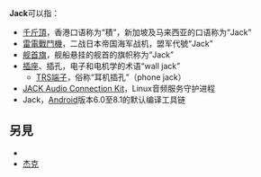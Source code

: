 {{wiktionary}}
'''Jack'''可以指：

* [[千斤頂|千斤頂]]，香港口语称为“積”，新加坡及马来西亚的口语称为“Jack”
* [[雷電戰鬥機|雷電戰鬥機]]，二战日本帝国海军战机，盟军代號“Jack”
* [[舰首旗|舰首旗]]，舰船悬挂的舰首的旗帜称为“Jack”
* [[插座|插座]]、插孔，电子和电机学的术语“wall jack”
** [[TRS端子|TRS端子]]，俗称“耳机插孔”（phone jack）
* [[JACK_Audio_Connection_Kit|JACK Audio Connection Kit]]，Linux音频服务守护进程
* Jack，[[Android|Android]]版本6.0至8.1的默认编译工具链

== 另見 ==
* {{tsl|en|Jack (given name)|杰克 (人名)}}
* [[杰克|杰克]]

{{消歧义|J|Cat=非中文名称消歧义}}
